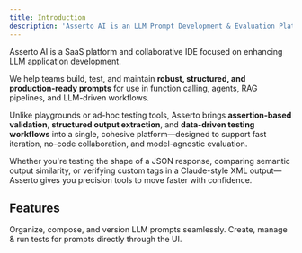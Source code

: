 ```yaml
---
title: Introduction
description: 'Asserto AI is an LLM Prompt Development & Evaluation Platform'
---
```


Asserto AI is a SaaS platform and collaborative IDE focused on enhancing LLM application development.

We help teams build, test, and maintain **robust, structured, and production-ready prompts** for use in function calling, agents, RAG pipelines, and LLM-driven workflows.

Unlike playgrounds or ad-hoc testing tools, Asserto brings **assertion-based validation**, **structured output extraction**, and **data-driven testing workflows** into a single, cohesive platform—designed to support fast iteration, no-code collaboration, and model-agnostic evaluation.

Whether you're testing the shape of a JSON response, comparing semantic output similarity, or verifying custom tags in a Claude-style XML output—Asserto gives you precision tools to move faster with confidence.


## Features

<CardGroup cols={2}>
  <Card
    title="Prompt Management"
    icon="pen-to-square"
  >
    Organize, compose, and version LLM prompts seamlessly.
  </Card>
  <Card
    title="Testing and Evaluation"
    icon="image"
    href="/testing"
  >
    Create, manage & run tests for prompts directly through the UI.
  </Card>
</CardGroup>
